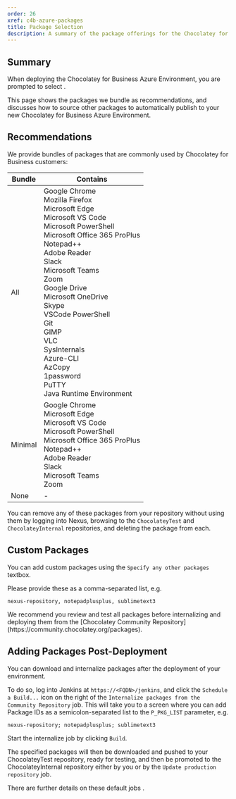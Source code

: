 ```yaml
---
order: 26
xref: c4b-azure-packages
title: Package Selection
description: A summary of the package offerings for the Chocolatey for Business Azure Environment
---
```


## Summary

When deploying the Chocolatey for Business Azure Environment, you are prompted to select <Xref title="packages to internalize" value="c4b-azure" anchor="internalize-packages" />.

This page shows the packages we bundle as recommendations, and discusses how to source other packages to automatically publish to your new Chocolatey for Business Azure Environment.

## Recommendations

We provide bundles of packages that are commonly used by Chocolatey for Business customers:

| Bundle  | Contains                                                          |
| ------- | ----------------------------------------------------------------- |
| All     | Google Chrome<br />Mozilla Firefox<br />Microsoft Edge<br />Microsoft VS Code<br />Microsoft PowerShell<br />Microsoft Office 365 ProPlus<br />Notepad++<br />Adobe Reader<br />Slack<br />Microsoft Teams<br />Zoom<br />Google Drive<br />Microsoft OneDrive<br />Skype<br />VSCode PowerShell<br />Git<br />GIMP<br />VLC<br />SysInternals<br />Azure-CLI<br />AzCopy<br />1password<br />PuTTY<br />Java Runtime Environment |
| Minimal | Google Chrome<br />Microsoft Edge<br />Microsoft VS Code<br />Microsoft PowerShell<br />Microsoft Office 365 ProPlus<br />Notepad++<br />Adobe Reader<br />Slack<br />Microsoft Teams<br />Zoom |
| None    | -                                                                 |

You can remove any of these packages from your repository without using them by logging into Nexus, browsing to the `ChocolateyTest` and `ChocolateyInternal` repositories, and deleting the package from each.

## Custom Packages

You can add custom packages using the `Specify any other packages` textbox.

Please provide these as a comma-separated list, e.g.

```text
nexus-repository, notepadplusplus, sublimetext3
```

<Callout type="warning">
    We recommend you review and test all packages before internalizing and deploying them from the [Chocolatey Community Repository](https://community.chocolatey.org/packages).
</Callout>

## Adding Packages Post-Deployment

You can download and internalize packages after the deployment of your environment.

To do so, log into Jenkins at `https://<FQDN>/jenkins`, and click the `Schedule a Build...` icon on the right of the `Internalize packages from the Community Repository` job. This will take you to a screen where you can add Package IDs as a semicolon-separated list to the `P_PKG_LIST` parameter, e.g.

```text
nexus-repository; notepadplusplus; sublimetext3
```

Start the internalize job by clicking `Build`.

The specified packages will then be downloaded and pushed to your ChocolateyTest repository, ready for testing, and then be promoted to the ChocolateyInternal repository either by you or by the `Update production repository` job.

There are further details on these default jobs <Xref title="here" value="automate-package-internalization" anchor="create-jenkins-jobs" />.
